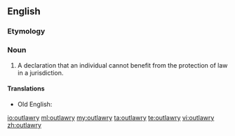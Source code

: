 ==English==
===Etymology===
{{suffix|outlaw|ry}}

===Noun===
{{en-noun|outlawries}}

# {{legal|British|Anglo-Saxon}} A declaration that an individual cannot benefit from the protection of law in a jurisdiction.
====Translations====
{{trans-top|declaration removing someone from protection of law}}

{{trans-mid}}

* Old English: {{t-|ang|utlagu|f|alt=ūtlagu}}
{{trans-bottom}}

[[io:outlawry]]
[[ml:outlawry]]
[[my:outlawry]]
[[ta:outlawry]]
[[te:outlawry]]
[[vi:outlawry]]
[[zh:outlawry]]